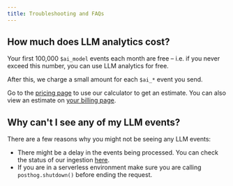 ```yaml
---
title: Troubleshooting and FAQs
---
```



## How much does LLM analytics cost?

Your first 100,000 `$ai_model` events each month are free – i.e. if you never exceed this number, you can use LLM analytics for free.

After this, we charge a small amount for each `$ai_*` event you send.

Go to the [pricing page](/pricing) to use our calculator to get an estimate. You can also view an estimate on [your billing page](https://us.posthog.com/organization/billing).

## Why can't I see any of my LLM events?

There are a few reasons why you might not be seeing any LLM events:

- There might be a delay in the events being processed. You can check the status of our ingestion [here](https://status.posthog.com/).
- If you are in a serverless environment make sure you are calling `posthog.shutdown()` before ending the request.